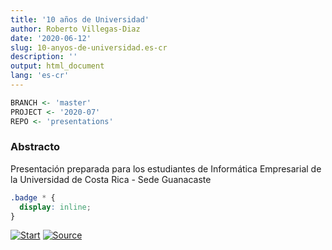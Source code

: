 ```yaml
---
title: '10 años de Universidad'
author: Roberto Villegas-Diaz
date: '2020-06-12'
slug: 10-anyos-de-universidad.es-cr
description: ''
output: html_document
lang: 'es-cr'
---
```


```r
BRANCH <- 'master'
PROJECT <- '2020-07'
REPO <- 'presentations'
```

### Abstracto

Presentación preparada para los estudiantes de Informática Empresarial de la Universidad de Costa Rica - Sede Guanacaste

```css
.badge * {
  display: inline;
}
```


<!-- badges: start -->
[![Start](https://img.shields.io/badge/Start-red.svg?style=for-the-badge&logo=peertube&logoColor=white)](/`r REPO`/`r PROJECT`){.badge} 
[![Source](https://img.shields.io/badge/Source-black.svg?style=for-the-badge&logo=github)](https://github.com/villegar/`r REPO`/tree/`r BRANCH`/`r PROJECT`){.badge}
<!-- badges: end -->
